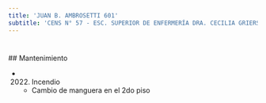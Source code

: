 ```yaml
---
title: 'JUAN B. AMBROSETTI 601'
subtitle: 'CENS N° 57 - ESC. SUPERIOR DE ENFERMERÍA DRA. CECILIA GRIERSON SEDE'
---
```


#


 ## Mantenimiento

*  (2022) Incendio 
    + Cambio de manguera en el 2do piso



